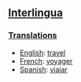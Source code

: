==[[Interlingua]]==
===[[Translations]]===

*[[English]]: [[travel]]
*[[French]]: [[voyager]]
*[[Spanish]]: [[viajar]]